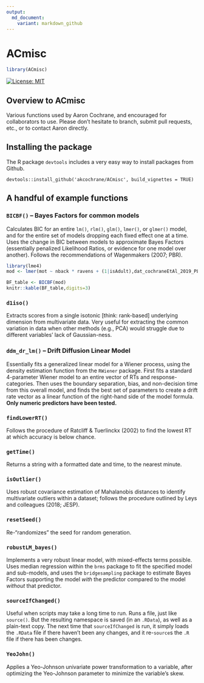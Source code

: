 ```yaml
---
output:
  md_document:
    variant: markdown_github
---
```


<!-- README.md is generated from README.Rmd. Please edit that file -->

# ACmisc
```r
library(ACmisc)
```

[![License: MIT](https://img.shields.io/badge/License-MIT-yellow.svg)](https://opensource.org/licenses/MIT)


## Overview to ACmisc

Various functions used by Aaron Cochrane, and encouraged for collaborators to use. Please don't hesitate to branch, submit pull requests, etc., or to contact Aaron directly.

## Installing the package

The R package `devtools` includes a very easy way to install packages from Github.

```
devtools::install_github('akcochrane/ACmisc', build_vignettes = TRUE)
```

## A handful of example functions

### `BICBF()` -- Bayes Factors for common models

Calculates BIC for an entire `lm()`, `rlm()`, `glm()`, `lmer()`, or `glmer()` model, and for the entire set of models dropping each fixed effect one at a time. Uses the change in BIC between models to approximate Bayes Factors (essentially penalized Likelihood Ratios, or evidence for one model over another). Follows the recommendations of Wagenmakers (2007; PBR).

```r
library(lme4)
mod <- lmer(mot ~ nback * ravens + (1|isAdult),dat_cochraneEtAl_2019_PLOSOne)

BF_table <- BICBF(mod)
knitr::kable(BF_table,digits=3)
```

### `d1iso()`

Extracts scores from a single isotonic [think: rank-based] underlying dimension from multivariate data. Very useful for extracting the common variation in data when other methods (e.g., PCA) would struggle due to different variables' lack of Gaussian-ness.

### `ddm_dr_lm()` -- Drift Diffusion Linear Model

Essentially fits a generalized linear model for a Wiener process, using the density estimation function from the `RWiener` package. First fits a standard 4-parameter Wiener model to an entire vector of RTs and response-categories. Then uses the boundary separation, bias, and non-decision time from this overall model, and finds the best set of parameters to create a drift rate vector as a linear function of the right-hand side of the model formula. __Only numeric predictors have been tested.__ 

### `findLowerRT()`

Follows the procedure of Ratcliff & Tuerlinckx (2002) to find the lowest RT at which accuracy is below chance.

### `getTime()` 

Returns a string with a formatted date and time, to the nearest minute.

### `isOutlier()`

Uses robust covariance estimation of Mahalanobis distances to identify multivariate outliers within a dataset; follows the procedure outlined by Leys and colleagues (2018; JESP).

### `resetSeed()`

Re-"randomizes" the seed for random generation.

### `robustLM_bayes()`

Implements a very robust linear model, with mixed-effects terms possible. Uses median regression within the `brms` package to fit the specified model and sub-models, and uses the `bridgesampling` package to estimate Bayes Factors supporting the model _with_ the predictor compared to the model _without_ that predictor.

### `sourceIfChanged()`

Useful when scripts may take a long time to run. Runs a file, just like `source()`. But the resulting namespace is saved (in an `.RData`), as well as a plain-text copy. The next time that `sourceIfChanged` is run, it simply loads the `.RData` file if there haven't been any changes, and it re-`source`s the `.R` file if there has been changes.

### `YeoJohn()`

Applies a Yeo-Johnson univariate power transformation to a variable, after optimizing the Yeo-Johnson parameter to minimize the variable's skew.